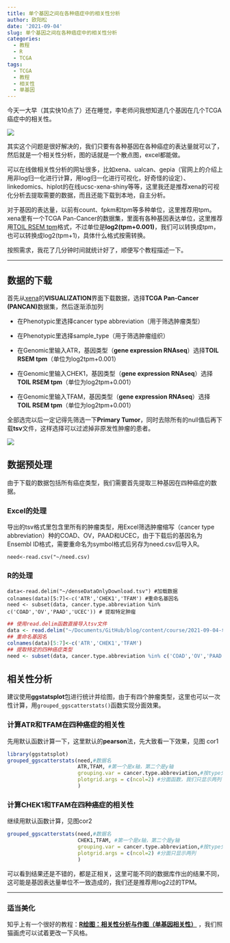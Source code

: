 ```yaml
---
title: 单个基因之间在各种癌症中的相关性分析
author: 欧阳松
date: '2021-09-04'
slug: 单个基因之间在各种癌症中的相关性分析
categories:
  - 教程
  - R
  - TCGA
tags:
  - TCGA
  - 教程
  - 相关性
  - 单基因
---
```


今天一大早（其实快10点了）还在睡觉，李老师问我想知道几个基因在几个TCGA癌症中的相关性。

![](1741630729081_.pic.jpg)

其实这个问题是很好解决的，我们只要有各种基因在各种癌症的表达量就可以了，然后就是一个相关性分析，图的话就是一个散点图，excel都能做。

可以在线做相关性分析的网址很多，比如xena、ualcan、gepia（官网上的介绍上用非log归一化进行计算，用log归一化进行可视化，好奇怪的设定）、linkedomics、hiplot的在线ucsc-xena-shiny等等，这里我还是推荐xena的可视化分析去提取需要的数据，而且还能下载到本地，自主分析。

对于基因的表达量，以前有count、fpkm和tpm等多种单位，这里推荐用tpm。xena里有一个TCGA Pan-Cancer的数据集，里面有各种基因表达单位，这里推荐用[TOIL RSEM tpm](https://xenabrowser.net/datapages/?dataset=tcga_RSEM_gene_tpm&host=https%3A%2F%2Ftoil.xenahubs.net&removeHub=https%3A%2F%2Fxena.treehouse.gi.ucsc.edu%3A443)格式，不过单位是**log2(tpm+0.001)**，我们可以转换成tpm，也可以转换成log2(tpm+1)，具体什么格式按需转换。

按照需求，我花了几分钟时间就统计好了，顺便写个教程描述一下。

------------------------------------------------------------------------

## 数据的下载

首先从[xena](https://xenabrowser.net/heatmap/)的**VISUALIZATION**界面下载数据，选择**TCGA Pan-Cancer (PANCAN)**数据集，然后逐渐添加列

-   在Phenotypic里选择cancer type abbreviation（用于筛选肿瘤类型）

-   在Phenotypic里选择sample_type（用于筛选肿瘤组织）

-   在Genomic里输入ATR，基因类型（**gene expression RNAseq**）选择**TOIL RSEM tpm**（单位为log2tpm+0.001）

-   在Genomic里输入CHEK1，基因类型（**gene expression RNAseq**）选择**TOIL RSEM tpm**（单位为log2tpm+0.001）

-   在Genomic里输入TFAM，基因类型（**gene expression RNAseq**）选择**TOIL RSEM tpm**（单位为log2tpm+0.001）

全部选完以后一定记得先筛选一下**Primary Tumor**，同时去除所有的null值后再下载**tsv**文件，这样选择可以过滤掉非原发性肿瘤的患者。

![](xena.hiplot.com.cn.jpeg)

## 数据预处理

由于下载的数据包括所有癌症类型，我们需要首先提取三种基因在四种癌症的数据。

### Excel的处理

导出的tsv格式里包含里所有的肿瘤类型，用Excel筛选肿瘤缩写（cancer type abbreviation）种的COAD、OV，PAAD和UCEC，由于下载后的基因名为Ensembl ID格式，需要重命名为symbol格式后另存为need.csv后导入R。

```
need<-read.csv("~/need.csv)
```

### R的处理

```         
data<-read.delim("~/denseDataOnlyDownload.tsv") #加载数据
colnames(data)[5:7]<-c('ATR','CHEK1','TFAM') #重命名基因名
need <- subset(data, cancer.type.abbreviation %in% c('COAD','OV','PAAD','UCEC')) # 提取特定肿瘤
```

```r
## 使用read.delim函数直接导入tsv文件
data <- read.delim("~/Documents/GitHub/blog/content/course/2021-09-04-单个基因之间在各种癌症中的相关性分析/denseDataOnlyDownload.tsv")
## 重命名基因名
colnames(data)[5:7]<-c('ATR','CHEK1','TFAM') 
## 提取特定的四种癌症类型
need <- subset(data, cancer.type.abbreviation %in% c('COAD','OV','PAAD','UCEC'))
```


## 相关性分析

建议使用**ggstatsplot**包进行统计并绘图，由于有四个肿瘤类型，这里也可以一次性计算，用`grouped_ggscatterstats()`函数实现分面效果。

### 计算ATR和TFAM在四种癌症的相关性

先用默认函数计算一下，这里默认的**pearson**法，先大致看一下效果，见图 cor1

```r
library(ggstatsplot)
grouped_ggscatterstats(need,#数据名
                       ATR,TFAM, #第一个是x轴，第二个是y轴
                       grouping.var = cancer.type.abbreviation,#按type分组
                       plotgrid.args = c(ncol=2) #分面函数，我们只显示两列
                       ) 
```

### 计算CHEK1和TFAM在四种癌症的相关性

继续用默认函数计算，见图cor2

```r
grouped_ggscatterstats(need,#数据名
                       CHEK1,TFAM, #第一个是x轴，第二个是y轴
                       grouping.var = cancer.type.abbreviation,#按type分组
                       plotgrid.args = c(ncol=2) #分面只显示两列
                       ) 
```

可以看到结果还是不错的，都是正相关，这里可能不同的数据库作出的结果不同，这可能是基因表达量单位不一致造成的，我们还是推荐用log2过的TPM。

------------------------------------------------------------------------

### 适当美化

知乎上有一个很好的教程：[**R绘图：相关性分析与作图（单基因相关性）**](https://zhuanlan.zhihu.com/p/165626910) ，我们照猫画虎可以试着更改一下风格。
